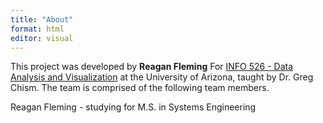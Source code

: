 ```yaml
---
title: "About"
format: html
editor: visual
---
```


This project was developed by **Reagan Fleming** For [INFO 526 - Data Analysis and Visualization](https://datavizaz.org/) at the University of Arizona, taught by Dr. Greg Chism. The team is comprised of the following team members.

Reagan Fleming - studying for M.S. in Systems Engineering
